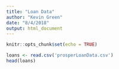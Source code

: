 ```yaml
---
title: "Loan Data"
author: "Kevin Green"
date: "8/4/2018"
output: html_document
---
```


```r
knitr::opts_chunk$set(echo = TRUE)
```


```r
loans <- read.csv('prosperLoanData.csv')
head(loans)
```

